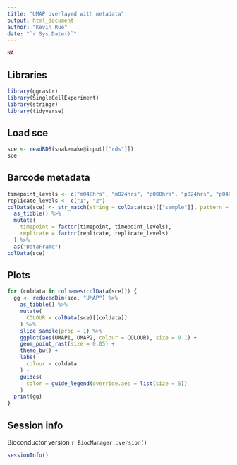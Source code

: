 ```yaml
---
title: "UMAP overlayed with metadata"
output: html_document
author: "Kevin Rue"
date: "`r Sys.Date()`"
---
```


```r
NA
```

## Libraries

```r
library(ggrastr)
library(SingleCellExperiment)
library(stringr)
library(tidyverse)
```

## Load sce

```r
sce <- readRDS(snakemake@input[["rds"]])
sce
```

## Barcode metadata

```r
timepoint_levels <- c("m048hrs", "m024hrs", "p000hrs", "p024hrs", "p048hrs", "p072hrs", "p096hrs", "p120hrs")
replicate_levels <- c("1", "2")
colData(sce) <- str_match(string = colData(sce)[["sample"]], pattern = "WPP(?<timepoint>[mp][[:digit:]]{3}hrs)_rep(?<replicate>[[:digit:]]{1})")[, -1] %>%
  as_tibble() %>%
  mutate(
    timepoint = factor(timepoint, timepoint_levels),
    replicate = factor(replicate, replicate_levels)
  ) %>%
  as("DataFrame")
colData(sce)
```

## Plots

```r
for (coldata in colnames(colData(sce))) {
  gg <- reducedDim(sce, "UMAP") %>%
    as_tibble() %>%
    mutate(
      COLOUR = colData(sce)[[coldata]]
    ) %>%
    slice_sample(prop = 1) %>%
    ggplot(aes(UMAP1, UMAP2, colour = COLOUR), size = 0.1) +
    geom_point_rast(size = 0.05) +
    theme_bw() +
    labs(
      colour = coldata
    ) +
    guides(
      color = guide_legend(override.aes = list(size = 5))
    )
  print(gg)
}
```

## Session info

Bioconductor version `r BiocManager::version()`

```r
sessionInfo()
```
